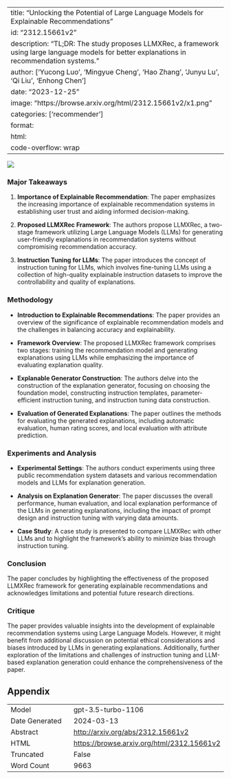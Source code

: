 
---
title: "Unlocking the Potential of Large Language Models for Explainable Recommendations"
id: "2312.15661v2"
description: "TL;DR: The study proposes LLMXRec, a framework using large language models for better explanations in recommendation systems."
author: ['Yucong Luo', 'Mingyue Cheng', 'Hao Zhang', 'Junyu Lu', 'Qi Liu', 'Enhong Chen']
date: "2023-12-25"
image: "https://browse.arxiv.org/html/2312.15661v2/x1.png"
categories: ['recommender']
format:
  html:
    code-overflow: wrap
---

![](https://browse.arxiv.org/html/2312.15661v2/x1.png)

### Major Takeaways

1. **Importance of Explainable Recommendation**: The paper emphasizes the increasing importance of explainable recommendation systems in establishing user trust and aiding informed decision-making.

2. **Proposed LLMXRec Framework**: The authors propose LLMXRec, a two-stage framework utilizing Large Language Models (LLMs) for generating user-friendly explanations in recommendation systems without compromising recommendation accuracy.

3. **Instruction Tuning for LLMs**: The paper introduces the concept of instruction tuning for LLMs, which involves fine-tuning LLMs using a collection of high-quality explainable instruction datasets to improve the controllability and quality of explanations.

### Methodology

- **Introduction to Explainable Recommendations**: The paper provides an overview of the significance of explainable recommendation models and the challenges in balancing accuracy and explainability.
  
- **Framework Overview**: The proposed LLMXRec framework comprises two stages: training the recommendation model and generating explanations using LLMs while emphasizing the importance of evaluating explanation quality.

- **Explanable Generator Construction**: The authors delve into the construction of the explanation generator, focusing on choosing the foundation model, constructing instruction templates, parameter-efficient instruction tuning, and instruction tuning data construction.

- **Evaluation of Generated Explanations**: The paper outlines the methods for evaluating the generated explanations, including automatic evaluation, human rating scores, and local evaluation with attribute prediction.

### Experiments and Analysis

- **Experimental Settings**: The authors conduct experiments using three public recommendation system datasets and various recommendation models and LLMs for explanation generation.

- **Analysis on Explanation Generator**: The paper discusses the overall performance, human evaluation, and local explanation performance of the LLMs in generating explanations, including the impact of prompt design and instruction tuning with varying data amounts.

- **Case Study**: A case study is presented to compare LLMXRec with other LLMs and to highlight the framework’s ability to minimize bias through instruction tuning.

### Conclusion

The paper concludes by highlighting the effectiveness of the proposed LLMXRec framework for generating explainable recommendations and acknowledges limitations and potential future research directions.

### Critique

The paper provides valuable insights into the development of explainable recommendation systems using Large Language Models. However, it might benefit from additional discussion on potential ethical considerations and biases introduced by LLMs in generating explanations. Additionally, further exploration of the limitations and challenges of instruction tuning and LLM-based explanation generation could enhance the comprehensiveness of the paper.

## Appendix

|          |          |
|----------|----------|
| Model     | gpt-3.5-turbo-1106       |
| Date Generated     | 2024-03-13       |
| Abstract | [http://arxiv.org/abs/2312.15661v2](http://arxiv.org/abs/2312.15661v2)        |
| HTML     | [https://browse.arxiv.org/html/2312.15661v2](https://browse.arxiv.org/html/2312.15661v2)       |
| Truncated       | False       |
| Word Count       | 9663       |